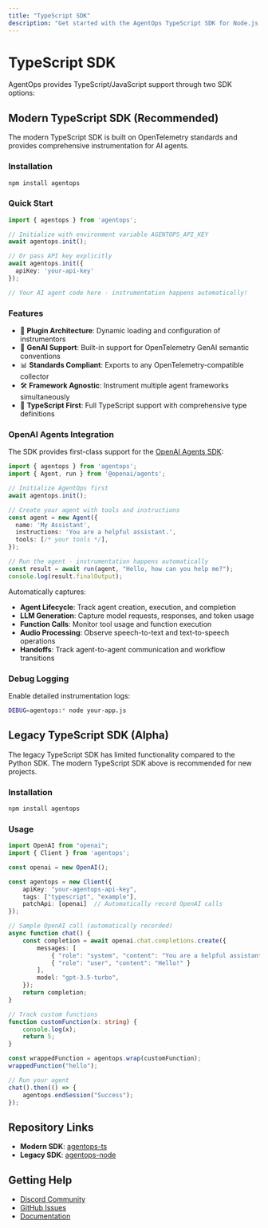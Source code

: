 ```yaml
---
title: "TypeScript SDK"
description: "Get started with the AgentOps TypeScript SDK for Node.js applications"
---
```


# TypeScript SDK

AgentOps provides TypeScript/JavaScript support through two SDK options:

## Modern TypeScript SDK (Recommended)

The modern TypeScript SDK is built on OpenTelemetry standards and provides comprehensive instrumentation for AI agents.

### Installation

```bash
npm install agentops
```

### Quick Start

```typescript
import { agentops } from 'agentops';

// Initialize with environment variable AGENTOPS_API_KEY
await agentops.init();

// Or pass API key explicitly
await agentops.init({
  apiKey: 'your-api-key'
});

// Your AI agent code here - instrumentation happens automatically!
```

### Features

- 🔌 **Plugin Architecture**: Dynamic loading and configuration of instrumentors
- 🤖 **GenAI Support**: Built-in support for OpenTelemetry GenAI semantic conventions
- 📊 **Standards Compliant**: Exports to any OpenTelemetry-compatible collector
- 🛠️ **Framework Agnostic**: Instrument multiple agent frameworks simultaneously
- 🔧 **TypeScript First**: Full TypeScript support with comprehensive type definitions

### OpenAI Agents Integration

The SDK provides first-class support for the [OpenAI Agents SDK](https://github.com/openai/openai-agents-js/):

```typescript
import { agentops } from 'agentops';
import { Agent, run } from '@openai/agents';

// Initialize AgentOps first
await agentops.init();

// Create your agent with tools and instructions
const agent = new Agent({
  name: 'My Assistant',
  instructions: 'You are a helpful assistant.',
  tools: [/* your tools */],
});

// Run the agent - instrumentation happens automatically
const result = await run(agent, "Hello, how can you help me?");
console.log(result.finalOutput);
```

Automatically captures:
- **Agent Lifecycle**: Track agent creation, execution, and completion
- **LLM Generation**: Capture model requests, responses, and token usage
- **Function Calls**: Monitor tool usage and function execution
- **Audio Processing**: Observe speech-to-text and text-to-speech operations
- **Handoffs**: Track agent-to-agent communication and workflow transitions

### Debug Logging

Enable detailed instrumentation logs:

```bash
DEBUG=agentops:* node your-app.js
```

## Legacy TypeScript SDK (Alpha)

<Warning>
The legacy TypeScript SDK has limited functionality compared to the Python SDK. The modern TypeScript SDK above is recommended for new projects.
</Warning>

### Installation

```bash
npm install agentops
```

### Usage

```typescript
import OpenAI from "openai";
import { Client } from 'agentops';

const openai = new OpenAI();

const agentops = new Client({
    apiKey: "your-agentops-api-key",
    tags: ["typescript", "example"],
    patchApi: [openai]  // Automatically record OpenAI calls
});

// Sample OpenAI call (automatically recorded)
async function chat() {
    const completion = await openai.chat.completions.create({
        messages: [
            { "role": "system", "content": "You are a helpful assistant." },
            { "role": "user", "content": "Hello!" }
        ],
        model: "gpt-3.5-turbo",
    });
    return completion;
}

// Track custom functions
function customFunction(x: string) {
    console.log(x);
    return 5;
}

const wrappedFunction = agentops.wrap(customFunction);
wrappedFunction("hello");

// Run your agent
chat().then(() => {
    agentops.endSession("Success");
});
```

## Repository Links

- **Modern SDK**: [agentops-ts](https://github.com/AgentOps-AI/agentops-ts)
- **Legacy SDK**: [agentops-node](https://github.com/AgentOps-AI/agentops-node)

## Getting Help

- [Discord Community](https://discord.gg/FagdcwwXRR)
- [GitHub Issues](https://github.com/AgentOps-AI/agentops-ts/issues)
- [Documentation](https://docs.agentops.ai)
